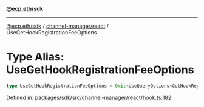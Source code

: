 [**@ecp.eth/sdk**](../../../index.mdx)

***

[@ecp.eth/sdk](/sdk-reference/index.mdx) / [channel-manager/react](/sdk-reference/channel-manager/react/index.mdx) / UseGetHookRegistrationFeeOptions

# Type Alias: UseGetHookRegistrationFeeOptions

```ts
type UseGetHookRegistrationFeeOptions = Omit<UseQueryOptions<GetHookRegistrationFeeResult, Error>, "queryKey" | "queryFn">;
```

Defined in: [packages/sdk/src/channel-manager/react/hook.ts:182](https://github.com/ecp-eth/comments-monorepo/blob/main/packages/sdk/src/channel-manager/react/hook.ts#L182)
